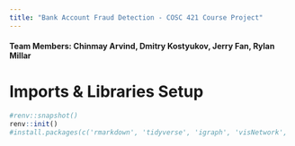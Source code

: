```yaml
---
title: "Bank Account Fraud Detection - COSC 421 Course Project"
---
```


#### Team Members: Chinmay Arvind, Dmitry Kostyukov, Jerry Fan, Rylan Millar

# Imports & Libraries Setup

```r
#renv::snapshot()
renv::init()
#install.packages(c('rmarkdown', 'tidyverse', 'igraph', 'visNetwork', 'igraph'))
```
